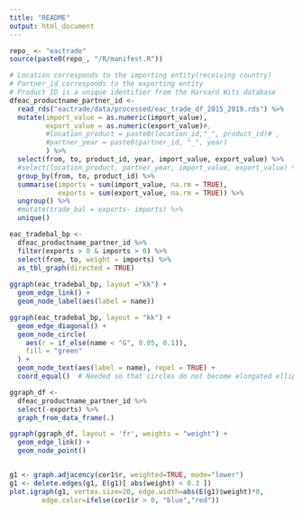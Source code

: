 ```yaml
---
title: "README"
output: html_document
---
```


```r
repo_ <- "eactrade"
source(paste0(repo_, "/R/manifest.R"))
```

```r
# Location corresponds to the importing entity(receiving country)
# Partner_id corresponds to the exporting entity
# Product ID is a unique identifier from the Harvard Wits database
dfeac_productname_partner_id <- 
  read_rds("eactrade/data/processed/eac_trade_df_2015_2019.rds") %>%
  mutate(import_value = as.numeric(import_value), 
         export_value = as.numeric(export_value)#,
         #location_product = paste0(location_id,"_", product_id)# ,
         #partner_year = paste0(partner_id, "_", year)
         ) %>%
  select(from, to, product_id, year, import_value, export_value) %>%
  #select(location_product, partner_year, import_value, export_value) %>%
  group_by(from, to, product_id) %>%
  summarise(imports = sum(import_value, na.rm = TRUE), 
            exports = sum(export_value, na.rm = TRUE)) %>%
  ungroup() %>%
  #mutate(trade_bal = exports- imports) %>%
  unique() 

eac_tradebal_bp <-  
  dfeac_productname_partner_id %>%
  filter(exports > 0 & imports > 0) %>%
  select(from, to, weight = imports) %>%
  as_tbl_graph(directed = TRUE)
  
ggraph(eac_tradebal_bp, layout ="kk") +
  geom_edge_link() +
  geom_node_label(aes(label = name))

ggraph(eac_tradebal_bp, layout = "kk") +
  geom_edge_diagonal() +
  geom_node_circle(
    aes(r = if_else(name < "G", 0.05, 0.1)),
    fill = "green"
  ) +
  geom_node_text(aes(label = name), repel = TRUE) +
  coord_equal()  # Needed so that circles do not become elongated ellipses

```


```r
ggraph_df <- 
  dfeac_productname_partner_id %>% 
  select(-exports) %>%
  graph_from_data_frame(.)

ggraph(ggraph_df, layout = 'fr', weights = "weight") + 
  geom_edge_link() + 
  geom_node_point()


g1 <- graph.adjacency(cor1$r, weighted=TRUE, mode="lower")
g1 <- delete.edges(g1, E(g1)[ abs(weight) < 0.3 ])
plot.igraph(g1, vertex.size=20, edge.width=abs(E(g1)$weight)*8, 
        edge.color=ifelse(cor1$r > 0, "blue","red"))
```
